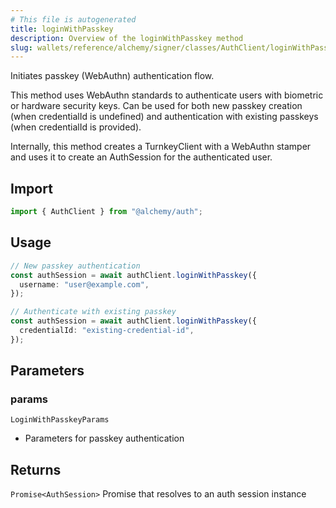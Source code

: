 ```yaml
---
# This file is autogenerated
title: loginWithPasskey
description: Overview of the loginWithPasskey method
slug: wallets/reference/alchemy/signer/classes/AuthClient/loginWithPasskey
---
```


Initiates passkey (WebAuthn) authentication flow.

This method uses WebAuthn standards to authenticate users with biometric or hardware security keys.
Can be used for both new passkey creation (when credentialId is undefined) and
authentication with existing passkeys (when credentialId is provided).

Internally, this method creates a TurnkeyClient with a WebAuthn stamper and uses it to
create an AuthSession for the authenticated user.

## Import

```ts
import { AuthClient } from "@alchemy/auth";
```

## Usage

```ts twoslash
// New passkey authentication
const authSession = await authClient.loginWithPasskey({
  username: "user@example.com",
});

// Authenticate with existing passkey
const authSession = await authClient.loginWithPasskey({
  credentialId: "existing-credential-id",
});
```

## Parameters

### params

`LoginWithPasskeyParams`

- Parameters for passkey authentication

## Returns

`Promise<AuthSession>`
Promise that resolves to an auth session instance
